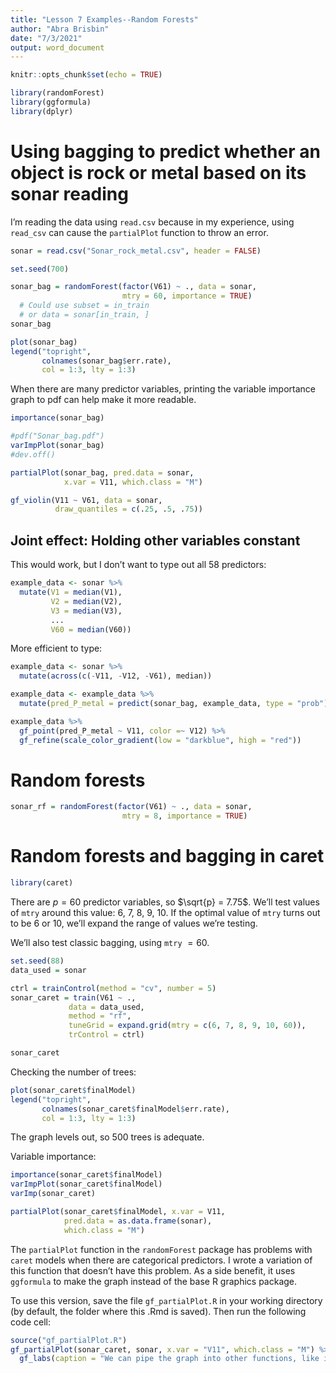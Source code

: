 ```yaml
---
title: "Lesson 7 Examples--Random Forests"
author: "Abra Brisbin"
date: "7/3/2021"
output: word_document
---
```


```r
knitr::opts_chunk$set(echo = TRUE)
```

```r
library(randomForest)
library(ggformula)
library(dplyr)
```

# Using bagging to predict whether an object is rock or metal based on its sonar reading
I'm reading the data using `read.csv` because in my experience, using `read_csv` can cause the `partialPlot` function to throw an error.
```r
sonar = read.csv("Sonar_rock_metal.csv", header = FALSE)
```

```r
set.seed(700)

sonar_bag = randomForest(factor(V61) ~ ., data = sonar,
                         mtry = 60, importance = TRUE)
  # Could use subset = in_train
  # or data = sonar[in_train, ]
sonar_bag

```

```r

plot(sonar_bag)
legend("topright", 
       colnames(sonar_bag$err.rate),
       col = 1:3, lty = 1:3)

```

When there are many predictor variables, printing the variable importance graph to pdf can help make it more readable.
```r

importance(sonar_bag)

#pdf("Sonar_bag.pdf")
varImpPlot(sonar_bag)
#dev.off()
```
```r

partialPlot(sonar_bag, pred.data = sonar,
            x.var = V11, which.class = "M")

```
```r


gf_violin(V11 ~ V61, data = sonar,
          draw_quantiles = c(.25, .5, .75))

```

## Joint effect:  Holding other variables constant
This would work, but I don't want to type out all 58 predictors:
```r

example_data <- sonar %>%
  mutate(V1 = median(V1),
         V2 = median(V2),
         V3 = median(V3),
         ...
         V60 = median(V60))

```

More efficient to type:
```r

example_data <- sonar %>%
  mutate(across(c(-V11, -V12, -V61), median))

```

```r

example_data <- example_data %>%
  mutate(pred_P_metal = predict(sonar_bag, example_data, type = "prob")[,1])

example_data %>%
  gf_point(pred_P_metal ~ V11, color =~ V12) %>%
  gf_refine(scale_color_gradient(low = "darkblue", high = "red"))

```

# Random forests
```r

sonar_rf = randomForest(factor(V61) ~ ., data = sonar,
                         mtry = 8, importance = TRUE)

```

# Random forests and bagging in caret
```r
library(caret)
```

There are $p=60$ predictor variables, so $\sqrt{p} = 7.75$.  We'll test values of `mtry` around this value:  6, 7, 8, 9, 10.  If the optimal value of `mtry` turns out to be 6 or 10, we'll expand the range of values we're testing.

We'll also test classic bagging, using `mtry` $=60$.
```r

set.seed(88)
data_used = sonar

ctrl = trainControl(method = "cv", number = 5)
sonar_caret = train(V61 ~ ., 
             data = data_used,
             method = "rf",
             tuneGrid = expand.grid(mtry = c(6, 7, 8, 9, 10, 60)),
             trControl = ctrl)

sonar_caret

```

Checking the number of trees:
```r

plot(sonar_caret$finalModel)
legend("topright", 
       colnames(sonar_caret$finalModel$err.rate), 
       col = 1:3, lty = 1:3)

```
The graph levels out, so 500 trees is adequate.

Variable importance:
```r
importance(sonar_caret$finalModel)
varImpPlot(sonar_caret$finalModel)
varImp(sonar_caret)
```


```r

partialPlot(sonar_caret$finalModel, x.var = V11, 
            pred.data = as.data.frame(sonar), 
            which.class = "M")

```

The `partialPlot` function in the `randomForest` package has problems with `caret` models when there are categorical predictors.  I wrote a variation of this function that doesn't have this problem.  As a side benefit, it uses `ggformula` to make the graph instead of the base R graphics package.

To use this version, save the file `gf_partialPlot.R` in your working directory (by default, the folder where this .Rmd is saved).  Then run the following code cell:
```r

source("gf_partialPlot.R")
gf_partialPlot(sonar_caret, sonar, x.var = "V11", which.class = "M") %>%
  gf_labs(caption = "We can pipe the graph into other functions, like in other ggformula graphs.")

```


